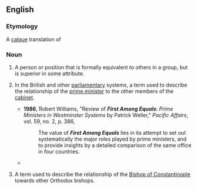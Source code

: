 ==English==

===Etymology===
A [[calque]] translation of {{etyl|la|en}} {{m|la|primus inter pares|}}

===Noun===
{{en-noun|head=[[first]] [[among]] [[equals]]|firsts among equals}}

# {{lb|en|idiomatic}} A person or position that is formally equivalent to others in a group, but is superior in some attribute.
# {{lb|en|British|politics}} In the British and other [[parliamentary]] systems, a term used to describe the relationship of the [[prime minister]] to the other members of the [[cabinet]].
#* '''1986''', Robert Williams, "Review of '''''First Among Equals''': Prime Ministers in Westminster Systems'' by Patrick Weller," ''Pacific Affairs'', vol. 59, no. 2, p. 386,
#*: The value of '''''First Among Equals''''' lies in its attempt to set out systematically the major roles played by prime ministers, and to provide insights by a detailed comparison of the same office in four countries.
#* {{quote-book|title=The Book I Won't be Writing and Other Essays‎|author=H. Y. Sharada Prasad|year=2003||page=40|passage=I wonder whether Margaret Thatcher, Harold Macmillan, Winston Churchill, Lloyd George, Benjamin Disraeli and William Gladstone (going back in time) thought of themselves as mere '''firsts among equals'''.}}
# {{lb|en|Eastern Orthodoxy}} A term used to describe the relationship of the [[w:Bishop of Constantinople|Bishop of Constantinople]] towards other Orthodox bishops.